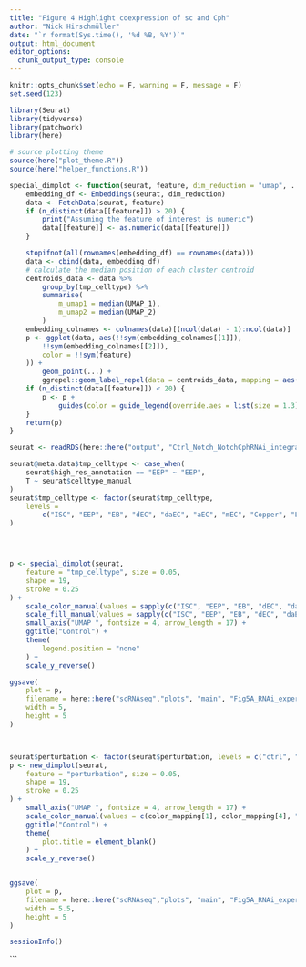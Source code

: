 ```yaml
---
title: "Figure 4 Highlight coexpression of sc and Cph"
author: "Nick Hirschmüller"
date: "`r format(Sys.time(), '%d %B, %Y')`"
output: html_document
editor_options: 
  chunk_output_type: console
---
```


```r
knitr::opts_chunk$set(echo = F, warning = F, message = F)
set.seed(123)
```


```r
library(Seurat)
library(tidyverse)
library(patchwork)
library(here)

# source plotting theme
source(here("plot_theme.R"))
source(here("helper_functions.R"))
```

```r
special_dimplot <- function(seurat, feature, dim_reduction = "umap", ...) {
    embedding_df <- Embeddings(seurat, dim_reduction)
    data <- FetchData(seurat, feature)
    if (n_distinct(data[[feature]]) > 20) {
        print("Assuming the feature of interest is numeric")
        data[[feature]] <- as.numeric(data[[feature]])
    }

    stopifnot(all(rownames(embedding_df) == rownames(data)))
    data <- cbind(data, embedding_df)
    # calculate the median position of each cluster centroid
    centroids_data <- data %>%
        group_by(tmp_celltype) %>%
        summarise(
            m_umap1 = median(UMAP_1),
            m_umap2 = median(UMAP_2)
        )
    embedding_colnames <- colnames(data)[(ncol(data) - 1):ncol(data)]
    p <- ggplot(data, aes(!!sym(embedding_colnames[[1]]),
        !!sym(embedding_colnames[[2]]),
        color = !!sym(feature)
    )) +
        geom_point(...) +
        ggrepel::geom_label_repel(data = centroids_data, mapping = aes(x = m_umap1, y = m_umap2, fill = tmp_celltype, label = tmp_celltype), color = "black")
    if (n_distinct(data[[feature]]) < 20) {
        p <- p +
            guides(color = guide_legend(override.aes = list(size = 1.3)))
    }
    return(p)
}
```


```r
seurat <- readRDS(here::here("output", "Ctrl_Notch_NotchCphRNAi_integrated_scent.rds"))

seurat@meta.data$tmp_celltype <- case_when(
    seurat$high_res_annotation == "EEP" ~ "EEP",
    T ~ seurat$celltype_manual
)
seurat$tmp_celltype <- factor(seurat$tmp_celltype,
    levels =
        c("ISC", "EEP", "EB", "dEC", "daEC", "aEC", "mEC", "Copper", "LFC", "pEC", "EE", "MT")
)




p <- special_dimplot(seurat,
    feature = "tmp_celltype", size = 0.05,
    shape = 19,
    stroke = 0.25
) +
    scale_color_manual(values = sapply(c("ISC", "EEP", "EB", "dEC", "daEC", "aEC", "mEC", "Copper", "LFC", "pEC", "EE", "MT"), get)) +
    scale_fill_manual(values = sapply(c("ISC", "EEP", "EB", "dEC", "daEC", "aEC", "mEC", "Copper", "LFC", "pEC", "EE", "MT"), get)) +
    small_axis("UMAP ", fontsize = 4, arrow_length = 17) +
    ggtitle("Control") +
    theme(
        legend.position = "none"
    ) +
    scale_y_reverse()

ggsave(
    plot = p,
    filename = here::here("scRNAseq","plots", "main", "Fig5A_RNAi_experiments_celltype.pdf"),
    width = 5,
    height = 5
)



seurat$perturbation <- factor(seurat$perturbation, levels = c("ctrl", "NotchRNAi", "NotchCphRNAi"))
p <- new_dimplot(seurat,
    feature = "perturbation", size = 0.05,
    shape = 19,
    stroke = 0.25
) +
    small_axis("UMAP ", fontsize = 4, arrow_length = 17) +
    scale_color_manual(values = c(color_mapping[1], color_mapping[4], "#00ba38")) +
    ggtitle("Control") +
    theme(
        plot.title = element_blank()
    ) +
    scale_y_reverse()


ggsave(
    plot = p,
    filename = here::here("scRNAseq","plots", "main", "Fig5A_RNAi_experiments_condition.pdf"),
    width = 5.5,
    height = 5
)
```

```r
sessionInfo()
```

```


